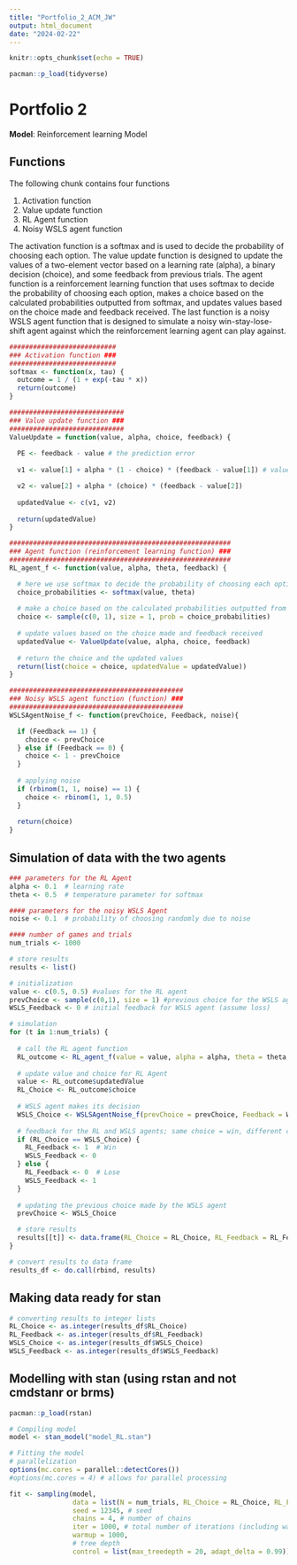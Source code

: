 ```yaml
---
title: "Portfolio_2_ACM_JW"
output: html_document
date: "2024-02-22"
---
```


```r
knitr::opts_chunk$set(echo = TRUE)

pacman::p_load(tidyverse)
```

# Portfolio 2

**Model**: Reinforcement learning Model

## Functions

The following chunk contains four functions

1. Activation function
2. Value update function
3. RL Agent function
4. Noisy WSLS agent function

The activation function is a softmax and is used to decide the probability of choosing each option. The value update function is designed to update the values of a two-element vector based on a learning rate (alpha), a binary decision (choice), and some feedback from previous trials. The agent function is a reinforcement learning function that uses softmax to decide the probability of choosing each option, makes a choice based on the calculated probabilities outputted from softmax, and updates values based on the choice made and feedback received. The last function is a noisy WSLS agent function that is designed to simulate a noisy win-stay-lose-shift agent against which the reinforcement learning agent can play against.

```r
###########################
### Activation function ###
###########################
softmax <- function(x, tau) {
  outcome = 1 / (1 + exp(-tau * x))
  return(outcome)
}

#############################
### Value update function ###
#############################
ValueUpdate = function(value, alpha, choice, feedback) {
  
  PE <- feedback - value # the prediction error 
  
  v1 <- value[1] + alpha * (1 - choice) * (feedback - value[1]) # value 1 = current estimate of some value, feedback = new information received, alpha = learning rate, choice is the action taken

  v2 <- value[2] + alpha * (choice) * (feedback - value[2]) 
  
  updatedValue <- c(v1, v2)
  
  return(updatedValue)
}

########################################################
### Agent function (reinforcement learning function) ###
########################################################
RL_agent_f <- function(value, alpha, theta, feedback) {

  # here we use softmax to decide the probability of choosing each option
  choice_probabilities <- softmax(value, theta)
  
  # make a choice based on the calculated probabilities outputted from softmax
  choice <- sample(c(0, 1), size = 1, prob = choice_probabilities)
  
  # update values based on the choice made and feedback received
  updatedValue <- ValueUpdate(value, alpha, choice, feedback)
  
  # return the choice and the updated values
  return(list(choice = choice, updatedValue = updatedValue))
}

############################################
### Noisy WSLS agent function (function) ###
############################################
WSLSAgentNoise_f <- function(prevChoice, Feedback, noise){

  if (Feedback == 1) {
    choice <- prevChoice
  } else if (Feedback == 0) {
    choice <- 1 - prevChoice
  }
  
  # applying noise
  if (rbinom(1, 1, noise) == 1) {
    choice <- rbinom(1, 1, 0.5)
  }
  
  return(choice)
}
```

## Simulation of data with the two agents
```r
### parameters for the RL Agent
alpha <- 0.1  # learning rate
theta <- 0.5  # temperature parameter for softmax

#### parameters for the noisy WSLS Agent
noise <- 0.1  # probability of choosing randomly due to noise

#### number of games and trials
num_trials <- 1000

# store results
results <- list()

# initialization 
value <- c(0.5, 0.5) #values for the RL agent
prevChoice <- sample(c(0,1), size = 1) #previous choice for the WSLS agent
WSLS_Feedback <- 0 # initial feedback for WSLS agent (assume loss)

# simulation
for (t in 1:num_trials) {
  
  # call the RL agent function
  RL_outcome <- RL_agent_f(value = value, alpha = alpha, theta = theta, feedback = WSLS_Feedback)
  
  # update value and choice for RL Agent
  value <- RL_outcome$updatedValue
  RL_Choice <- RL_outcome$choice
  
  # WSLS agent makes its decision
  WSLS_Choice <- WSLSAgentNoise_f(prevChoice = prevChoice, Feedback = WSLS_Feedback, noise = noise)
  
  # feedback for the RL and WSLS agents; same choice = win, different choice = lose
  if (RL_Choice == WSLS_Choice) {
    RL_Feedback <- 1  # Win
    WSLS_Feedback <- 0
  } else {
    RL_Feedback <- 0  # Lose
    WSLS_Feedback <- 1
  }
  
  # updating the previous choice made by the WSLS agent
  prevChoice <- WSLS_Choice

  # store results
  results[[t]] <- data.frame(RL_Choice = RL_Choice, RL_Feedback = RL_Feedback, WSLS_Choice = WSLS_Choice, WSLS_Feedback = WSLS_Feedback)   
}

# convert results to data frame
results_df <- do.call(rbind, results)
```

## Making data ready for stan
```r
# converting results to integer lists
RL_Choice <- as.integer(results_df$RL_Choice)
RL_Feedback <- as.integer(results_df$RL_Feedback)
WSLS_Choice <- as.integer(results_df$WSLS_Choice)
WSLS_Feedback <- as.integer(results_df$WSLS_Feedback)
```

## Modelling with stan (using rstan and not cmdstanr or brms)
```r
pacman::p_load(rstan)

# Compiling model
model <- stan_model("model_RL.stan")
```

```r
# Fitting the model
# parallelization
options(mc.cores = parallel::detectCores())
#options(mc.cores = 4) # allows for parallel processing

fit <- sampling(model, 
                data = list(N = num_trials, RL_Choice = RL_Choice, RL_Feedback = RL_Feedback, WSLS_Choice = WSLS_Choice, WSLS_Feedback = WSLS_Feedback), # the data
                seed = 12345, # seed
                chains = 4, # number of chains
                iter = 1000, # total number of iterations (including warmup)
                warmup = 1000,
                # tree depth
                control = list(max_treedepth = 20, adapt_delta = 0.99)) #tree depth =  how many steps in the future to check to avoid u-turns; adapt_delta = # how high a learning rate to adjust hyperparameters during warmup
```
